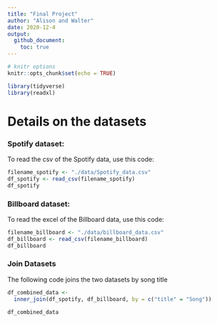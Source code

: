```yaml
---
title: "Final Project"
author: "Alison and Walter"
date: 2020-12-4
output:
  github_document:
    toc: true
---
```


```r
# knitr options
knitr::opts_chunk$set(echo = TRUE)
```

```r
library(tidyverse)
library(readxl)
```

# Details on the datasets  

<!-- -------------------------------------------------- -->

### Spotify dataset: 
To read the csv of the Spotify data, use this code:

```r
filename_spotify <- "./data/Spotify_data.csv"
df_spotify <- read_csv(filename_spotify)
df_spotify
```

### Billboard dataset: 
To read the excel of the Billboard data, use this code:

```r
filename_billboard <- "./data/billboard_data.csv"
df_billboard <- read_csv(filename_billboard)
df_billboard

```

### Join Datasets
The following code joins the two datasets by song title

```r
df_combined_data <-
  inner_join(df_spotify, df_billboard, by = c("title" = "Song"))

df_combined_data
```


